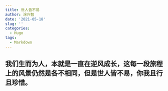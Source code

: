 ```yaml
---
title: 世人皆不易
author: 涂兴智
date: '2021-05-18'
slug: ''
categories:
  - Hugo
tags:
  - Markdown
---
```

## 我们生而为人，本就是一直在逆风成长，这每一段旅程上的风景仍然是各不相同，但是世人皆不易，你我且行且珍惜。
